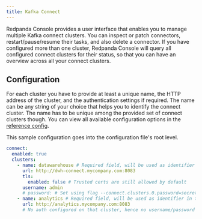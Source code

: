 ```yaml
---
title: Kafka Connect
---
```


<head>
    <meta name="title" content="Kafka Connect in Redpanda Console | Redpanda Docs"/>
    <meta name="description" content="Connecting one or more Kafka connect clusters with your Redpanda Console deployment."/>
</head>

Redpanda Console provides a user interface that enables you to manage multiple Kafka connect clusters.
You can inspect or patch connectors, restart/pause/resume their tasks, and also delete a connector.
If you have configured more than one cluster, Redpanda Console will query all configured connect
clusters for their status, so that you can have an overview across all your connect clusters.

## Configuration

For each cluster you have to provide at least a unique name, 
the HTTP address of the cluster, and the authentication settings if required. The name can be any string of your choice that
helps you to identify the connect cluster. The name has to be unique among the provided set of connect clusters though.
You can view all available configuration options in the [reference config](/docs/core/console/reference/config).

This sample configuration goes into the configuration file's root level. 

```yaml
connect:
  enabled: true
  clusters:
    - name: datawarehouse # Required field, will be used as identifier in the frontend
      url: http://dwh-connect.mycompany.com:8083
      tls:
        enabled: false # Trusted certs are still allowed by default
      username: admin
      # password: # Set using flag --connect.clusters.0.password=secret
    - name: analytics # Required field, will be used as identifier in the frontend
      url: http://analytics.mycompany.com:8083
      # No auth configured on that cluster, hence no username/password set
```
